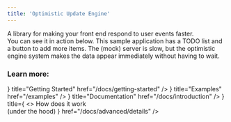 ```yaml
---
title: 'Optimistic Update Engine'
---
```



<div className='hero'>
    <div className='hero-content flex flex-col gap-y-16 p-24'>
            <div className='text-center text-5xl font-bold'> A library for making your front end respond to user events faster. </div>
            <div> You can see it in action below. This sample application has a TODO list and a button to add more items. The (mock) server is slow, but the optimistic engine system makes the data appear immediately without having to wait. </div>
    </div>
</div>

<FrontpageDemo />

### Learn more:

<Cards>
    <Cards.Card icon={<GrDeploy />} title="Getting Started" href="/docs/getting-started" />
    <Cards.Card icon={<GrCode />} title="Examples" href="/examples" />
    <Cards.Card icon={<GrDocumentText />} title="Documentation" href="/docs/introduction" />
    <Cards.Card
        icon={<FaScrewdriverWrench />}
        title={
        <>
            How does it work
            <br />
            (under the hood)
        </>
        }
        href="/docs/advanced/details"
    />
</Cards>